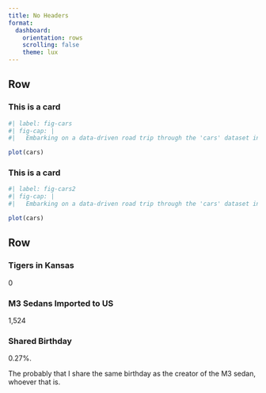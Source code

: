 ```yaml
---
title: No Headers
format: 
  dashboard:
    orientation: rows
    scrolling: false
    theme: lux
---
```


Row
--------------------------

:::{.card}
### This is a card

```r
#| label: fig-cars
#| fig-cap: |
#|   Embarking on a data-driven road trip through the 'cars' dataset in R! 🚗📊 Buckle up as we explore the fascinating world of speed and #|   #|   stopping distances. 🏁

plot(cars)
```
:::

:::{.card}
### This is a card

```r
#| label: fig-cars2
#| fig-cap: |
#|   Embarking on a data-driven road trip through the 'cars' dataset in R! 🚗📊 Buckle up as we explore the fascinating world of speed and #|   #|   stopping distances. 🏁

plot(cars)
```
:::


Row
--------------------------

:::{.valuebox icon="cloud-rain"}

### Tigers in Kansas 

0

:::

:::{.valuebox icon="car-front"}

### M3 Sedans Imported to US

1,524

:::

:::{.valuebox icon=calendar-date""}

### Shared Birthday

0.27%.

The probably that I share the same birthday as the creator of the M3 sedan, whoever that is.

:::